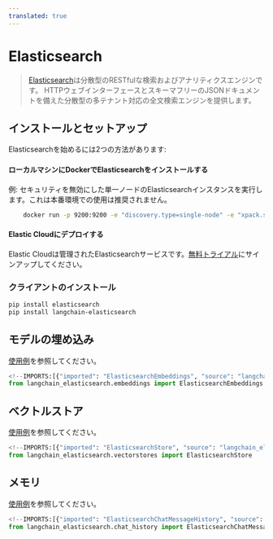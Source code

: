 ```yaml
---
translated: true
---
```


# Elasticsearch

> [Elasticsearch](https://www.elastic.co/elasticsearch/)は分散型のRESTfulな検索およびアナリティクスエンジンです。
> HTTPウェブインターフェースとスキーマフリーのJSONドキュメントを備えた分散型の多テナント対応の全文検索エンジンを提供します。

## インストールとセットアップ

Elasticsearchを始めるには2つの方法があります:

#### ローカルマシンにDockerでElasticsearchをインストールする

例: セキュリティを無効にした単一ノードのElasticsearchインスタンスを実行します。これは本番環境での使用は推奨されません。

```bash
    docker run -p 9200:9200 -e "discovery.type=single-node" -e "xpack.security.enabled=false" -e "xpack.security.http.ssl.enabled=false" docker.elastic.co/elasticsearch/elasticsearch:8.9.0
```

#### Elastic Cloudにデプロイする

Elastic Cloudは管理されたElasticsearchサービスです。[無料トライアル](https://cloud.elastic.co/registration?utm_source=langchain&utm_content=documentation)にサインアップしてください。

### クライアントのインストール

```bash
pip install elasticsearch
pip install langchain-elasticsearch
```

## モデルの埋め込み

[使用例](/docs/integrations/text_embedding/elasticsearch)を参照してください。

```python
<!--IMPORTS:[{"imported": "ElasticsearchEmbeddings", "source": "langchain_elasticsearch.embeddings", "docs": "https://api.python.langchain.com/en/latest/embeddings/langchain_elasticsearch.embeddings.ElasticsearchEmbeddings.html", "title": "Elasticsearch"}]-->
from langchain_elasticsearch.embeddings import ElasticsearchEmbeddings
```

## ベクトルストア

[使用例](/docs/integrations/vectorstores/elasticsearch)を参照してください。

```python
<!--IMPORTS:[{"imported": "ElasticsearchStore", "source": "langchain_elasticsearch.vectorstores", "docs": "https://api.python.langchain.com/en/latest/vectorstores/langchain_elasticsearch.vectorstores.ElasticsearchStore.html", "title": "Elasticsearch"}]-->
from langchain_elasticsearch.vectorstores import ElasticsearchStore
```

## メモリ

[使用例](/docs/integrations/memory/elasticsearch_chat_message_history)を参照してください。

```python
<!--IMPORTS:[{"imported": "ElasticsearchChatMessageHistory", "source": "langchain_elasticsearch.chat_history", "docs": "https://api.python.langchain.com/en/latest/chat_history/langchain_elasticsearch.chat_history.ElasticsearchChatMessageHistory.html", "title": "Elasticsearch"}]-->
from langchain_elasticsearch.chat_history import ElasticsearchChatMessageHistory
```
